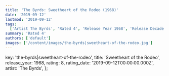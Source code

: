 ```yaml
---
title: 'The Byrds: Sweetheart of the Rodeo (1968)'
date: '2019-09-12'
lastmod: '2019-09-12'
tags:
  ['Artist The Byrds', 'Rated 4', 'Release Year 1968', 'Release Decade 1960']
summary: 'Rated 4'
authors: ['default']
images: ['/content/images/the-byrds|sweetheart-of-the-rodeo.jpg']
---
```


  key: 'the-byrds|sweetheart-of-the-rodeo',
  title: 'Sweetheart of the Rodeo',
  release_year: 1968,
  rating: 8,
  rating_date: '2019-09-12T00:00:00.000Z',
  artist: 'The Byrds',
};

<MusicRating data={data} />
